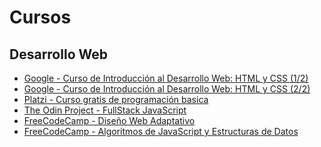 # Cursos

## Desarrollo Web

- [Google - Curso de Introducción al Desarrollo Web: HTML y CSS (1/2)](https://learndigital.withgoogle.com/activate/course/web-development-I)
- [Google - Curso de Introducción al Desarrollo Web: HTML y CSS (2/2)](https://learndigital.withgoogle.com/activate/course/web-development-II)
- [Platzi - Curso gratis de programación basica](https://platzi.com/cursos/programacion-basica/)
- [The Odin Project - FullStack JavaScript](https://www.theodinproject.com/paths/full-stack-javascript)
- [FreeCodeCamp - Diseño Web Adaptativo](https://www.freecodecamp.org/espanol/learn/2022/responsive-web-design/)
- [FreeCodeCamp - Algoritmos de JavaScript y Estructuras de Datos](https://www.freecodecamp.org/espanol/learn/javascript-algorithms-and-data-structures/)